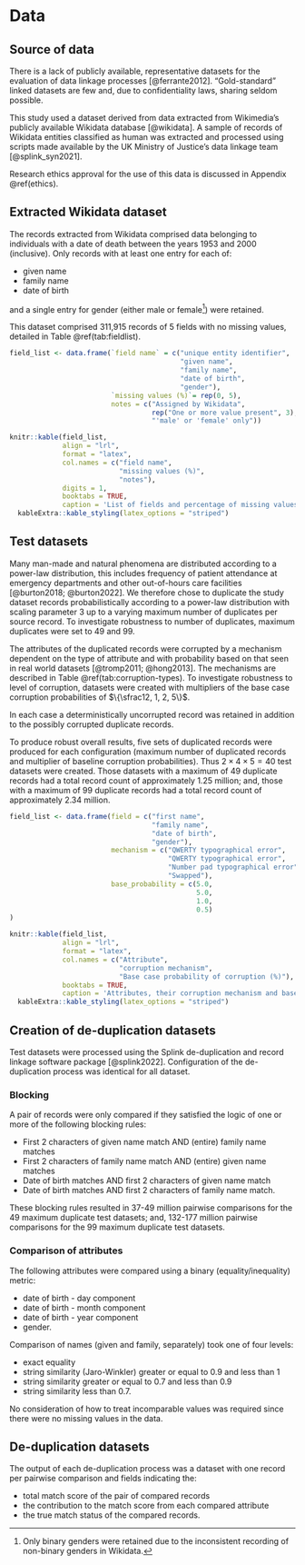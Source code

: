# Data {#data}

## Source of data

There is a lack of publicly available, representative datasets for the 
evaluation of data linkage processes [@ferrante2012]. "Gold-standard" linked 
datasets are few and, due to confidentiality laws, sharing seldom possible.

This study used a dataset derived from data extracted from Wikimedia's publicly 
available Wikidata database [@wikidata]. A sample of records of Wikidata 
entities classified as human was extracted and processed using scripts made 
available by the UK Ministry of Justice's data linkage team [@splink_syn2021]. 

Research ethics approval for the use of this data is discussed in Appendix 
\@ref(ethics).

## Extracted Wikidata dataset

The records extracted from Wikidata comprised data belonging to individuals 
with a date of death between the years 1953 and 2000 (inclusive). Only records 
with at least one entry for each of:

+ given name
+ family name
+ date of birth

and a single entry for gender (either male or female^[Only binary genders were 
retained due to the inconsistent recording of non-binary genders in Wikidata.])
were retained. 

This dataset comprised 311,915 records of 5 fields with no missing values, 
detailed in Table \@ref(tab:fieldlist).

```r

field_list <- data.frame(`field name` = c("unique entity identifier",
                                          "given name",
                                          "family name",
                                          "date of birth",
                                          "gender"),
                         `missing values (%)`= rep(0, 5),
                         notes = c("Assigned by Wikidata",
                                   rep("One or more value present", 3),
                                   "'male' or 'female' only"))

knitr::kable(field_list,
             align = "lrl",
             format = "latex",
             col.names = c("field name",
                           "missing values (%)",
                           "notes"),
             digits = 1,
             booktabs = TRUE,
             caption = 'List of fields and percentage of missing values in study dataset.') |>
  kableExtra::kable_styling(latex_options = "striped")

```

## Test datasets

Many man-made and natural phenomena are distributed according to a 
power-law distribution, this includes frequency of patient attendance 
at emergency departments and other out-of-hours care facilities 
[@burton2018; @burton2022]. We therefore chose to duplicate the 
study dataset records probabilistically according to a power-law distribution 
with scaling parameter 3 up to a varying maximum number of duplicates per 
source record. To investigate robustness to number of duplicates, maximum 
duplicates were set to 49 and 99.

The attributes of the duplicated records were corrupted by a mechanism 
dependent on the type of attribute and with probability based on that seen in 
real world datasets [@tromp2011; @hong2013]. The mechanisms are described in 
Table \@ref(tab:corruption-types). To investigate robustness to level of 
corruption, datasets were created with multipliers of the base case 
corruption probabilities of $\{\sfrac12, 1, 2, 5\}$. 

In each case a deterministically uncorrupted record was retained in addition 
to the possibly corrupted duplicate records.

To produce robust overall results, five sets of duplicated records were produced for 
each configuration (maximum number of duplicated records and multiplier of 
baseline corruption probabilities). Thus $2 \times 4 \times 5 = 40$ test 
datasets were created. Those datasets with a maximum of 49 duplicate records 
had a total record count of approximately 1.25 million; and, those with a 
maximum of 99 duplicate records had a total record count of approximately 
2.34 million.

```r

field_list <- data.frame(field = c("first name",
                                   "family name",
                                   "date of birth",
                                   "gender"),
                         mechanism = c("QWERTY typographical error",
                                       "QWERTY typographical error",
                                       "Number pad typographical error",
                                       "Swapped"),
                         base_probability = c(5.0,
                                              5.0,
                                              1.0,
                                              0.5)
)

knitr::kable(field_list,
             align = "lrl",
             format = "latex",
             col.names = c("Attribute",
                           "corruption mechanism",
                           "Base case probability of corruption (%)"),
             booktabs = TRUE,
             caption = 'Attributes, their corruption mechanism and base case probability of corruption. QWERTY = QWERTY (Latin-script alphabet) keyboard layout.') |>
  kableExtra::kable_styling(latex_options = "striped")

```

## Creation of de-duplication datasets

Test datasets were processed using the Splink de-duplication 
and record linkage software package [@splink2022]. Configuration of the 
de-duplication process was identical for all dataset.

### Blocking

A pair of records were only compared if they satisfied the logic of one or more 
of the following blocking rules:

+ First 2 characters of given name match AND (entire) family name matches
+ First 2 characters of family name match AND (entire) given name matches
+ Date of birth matches AND first 2 characters of given name match
+ Date of birth matches AND first 2 characters of family name match.

These blocking rules resulted in 37-49 million pairwise comparisons for the 
49 maximum duplicate test datasets; and, 132-177 million pairwise comparisons 
for the 99 maximum duplicate test datasets.

### Comparison of attributes

The following attributes were compared using a binary (equality/inequality) 
metric:

+ date of birth - day component
+ date of birth - month component
+ date of birth - year component
+ gender.

Comparison of names (given and family, separately) took one of four levels: 

+ exact equality
+ string similarity (Jaro-Winkler) greater or equal to 0.9 and less than 1
+ string similarity greater or equal to 0.7 and less than 0.9
+ string similarity less than 0.7.

No consideration of how to treat incomparable values was required since there 
were no missing values in the data.

## De-duplication datasets

The output of each de-duplication process was a dataset with one record per 
pairwise comparison and fields indicating the:

+ total match score of the pair of compared records
+ the contribution to the match score from each compared attribute
+ the true match status of the compared records.
